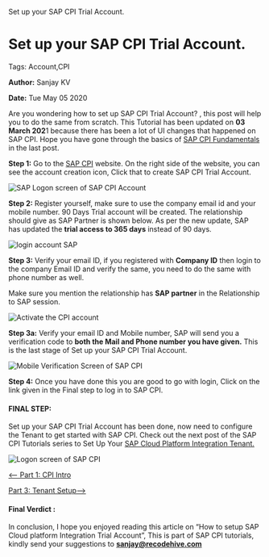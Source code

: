    Set up your SAP CPI Trial Account.

Set up your SAP CPI Trial Account.
==================================

Tags: Account,CPI

**Author:** Sanjay KV

**Date:** Tue May 05 2020

Are you wondering how to set up SAP CPI Trial Account? , this post will help you to do the same from scratch. This Tutorial has been updated on **03 March 202**1 because there has been a lot of UI changes that happened on SAP CPI. Hope you have gone through the basics of [SAP CPI Fundamentals](https://recodehive.com/sap-cpi-integration/) in the last post.

  
**Step 1:** Go to the [SAP CPI](https://www.sap.com/index.html) website. On the right side of the website, you can see the account creation icon, Click that to create SAP CPI Trial Account.

![SAP Logon screen of SAP CPI Account](https://recodehive.com/wp-content/uploads/2020/05/1-SAP-Account-1024x145.jpg)

**Step 2:** Register yourself, make sure to use the company email id and your mobile number. 90 Days Trial account will be created. The relationship should give as SAP Partner is shown below. As per the new update, SAP has updated the **trial access to 365 days** instead of 90 days.

![login account SAP](https://recodehive.com/wp-content/uploads/2020/05/2-login-account-SAP-1024x650.png)

**Step 3:** Verify your email ID, if you registered with **Company ID** then login to the company Email ID and verify the same, you need to do the same with phone number as well.

Make sure you mention the relationship has **SAP partner** in the Relationship to SAP session.

![Activate the CPI account](https://recodehive.com/wp-content/uploads/2020/05/3-Activate-the-account.png)

**Step 3a:** Verify your email ID and Mobile number, SAP will send you a verification code to **both the Mail and Phone number you have given.** This is the last stage of Set up your SAP CPI Trial Account.

![Mobile Verification Screen of SAP CPI](https://recodehive.com/wp-content/uploads/2020/05/4-Activate-the-account.png)

**Step 4:** Once you have done this you are good to go with login, Click on the link given in the Final step to log in to SAP CPI.

#### FINAL STEP:

Set up your SAP CPI Trial Account has been done, now need to configure the Tenant to get started with SAP CPI. Check out the next post of the SAP CPI Tutorials series to Set Up Your [SAP Cloud Platform Integration Tenant.](https://recodehive.com/set-up-sap-cpi-tenant-in-trial-account-2/)

![Logon screen of SAP CPI](https://recodehive.com/wp-content/uploads/2020/05/6.-Enter-Trial-Account.png)

[<– Part 1: CPI Intro](https://recodehive.com/sap-cpi-integration/)

[Part 3: Tenant Setup–>](https://recodehive.com/set-up-sap-cpi-tenant-in-trial-account-2/)

#### Final Verdict :

In conclusion, I hope you enjoyed reading this article on “How to setup SAP Cloud platform Integration Trial Account”, This is part of SAP CPI tutorials, kindly send your suggestions to **[sanjay@recodehive.com](https://recodehive.com/about-us/)**